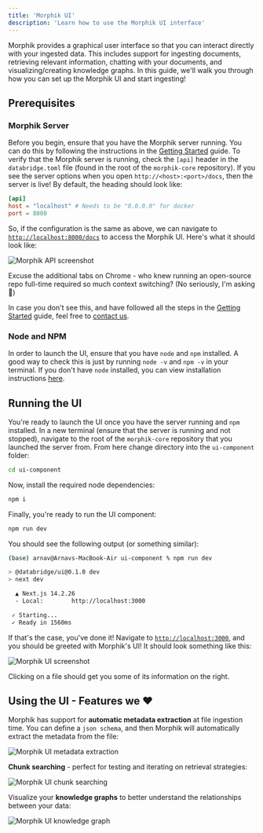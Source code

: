```yaml
---
title: 'Morphik UI'
description: 'Learn how to use the Morphik UI interface'
---
```


Morphik provides a graphical user interface so that you can interact directly with your ingested data. This includes support for ingesting documents, retrieving relevant information, chatting with your documents, and visualizing/creating knowledge graphs. In this guide, we'll walk you through how you can set up the Morphik UI and start ingesting!

## Prerequisites

### Morphik Server

Before you begin, ensure that you have the Morphik server running. You can do this by following the instructions in the [Getting Started](/getting-started) guide. To verify that the Morphik server is running, check the `[api]` header in the `databridge.toml` file (found in the root of the `morphik-core` repository). If you see the server options when you open `http://<host>:<port>/docs`, then the server is live! By default, the heading should look like:

```toml
[api]
host = "localhost" # Needs to be "0.0.0.0" for docker
port = 8000
```

So, if the configuration is the same as above, we can navigate to [`http://localhost:8000/docs`](http://localhost:8000/docs) to access the Morphik UI. Here's what it should look like:

![Morphik API screenshot](/images/ui-guide/api-screenshot.png)

Excuse the additional tabs on Chrome - who knew running an open-source repo full-time required so much context switching? (No seriously, I'm asking 🤣) 

In case you don't see this, and have followed all the steps in the [Getting Started](/getting-started) guide, feel free to [contact us](mailto:founders@morphik.ai).

### Node and NPM

In order to launch the UI, ensure that you have `node` and `npm` installed. A good way to check this is just by running `node -v` and `npm -v` in your terminal. If you don't have `node` installed, you can view installation instructions [here](https://docs.npmjs.com/downloading-and-installing-node-js-and-npm).

## Running the UI
You're ready to launch the UI once you have the server running and `npm` installed. In a new terminal (ensure that the server is running and not stopped), navigate to the root of the `morphik-core` repository that you launched the server from. From here change directory into the `ui-component` folder:
```bash
cd ui-component
```
Now, install the required node dependencies:
```bash
npm i
```
Finally, you're ready to run the UI component:
```bash
npm run dev
```
You should see the following output (or something similar):
```bash
(base) arnav@Arnavs-MacBook-Air ui-component % npm run dev

> @databridge/ui@0.1.0 dev
> next dev

  ▲ Next.js 14.2.26
  - Local:        http://localhost:3000

 ✓ Starting...
 ✓ Ready in 1560ms
```

If that's the case, you've done it! Navigate to [`http://localhost:3000`](http://localhost:3000), and you should be greeted with Morphik's UI! It should look something like this:

![Morphik UI screenshot](/images/ui-guide/document-view.png)

Clicking on a file should get you some of its information on the right. 

## Using the UI - Features we ❤️

Morphik has support for **automatic metadata extraction** at file ingestion time. You can define a `json schema`, and then Morphik will automatically extract the metadata from the file:

![Morphik UI metadata extraction](/images/ui-guide/metadata-extraction.png)

**Chunk searching** - perfect for testing and iterating on retrieval strategies:

![Morphik UI chunk searching](/images/ui-guide/searching-chunks.png)

Visualize your **knowledge graphs** to better understand the relationships between your data:

![Morphik UI knowledge graph](/images/ui-guide/knowledge-graph.png)
